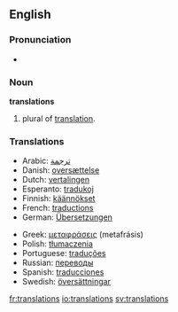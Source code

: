 {{selfref|See also [[Wiktionary:Translations]]}}
==English==

===Pronunciation===
*{{audio|en-us-translations.ogg|Audio (US)}}

===Noun===
'''translations''' {{p}}

# plural of [[translation]].

===Translations===
{{rfc-level|Translations at L3+ (AutoFormat would have corrected level of Translations)}}
{{top}}
*Arabic: [[ترجمة]]
*Danish: [[oversættelse]]
*Dutch: [[vertalingen]] {{f|p}}
*Esperanto: [[tradukoj]] {{p}}
*Finnish: [[käännökset]] {{p}}
*French: [[traductions]] {{f|p}}
*German: [[Übersetzungen]] {{f|p}}
{{mid}}
*Greek: [[μεταφράσεις]] (metafrásis) {{p}}
*Polish: [[tłumaczenia]] {{m|p}}
*Portuguese: [[traduções]] {{m|p}}
*Russian: [[переводы]] {{m|p}}
*Spanish: [[traducciones]] {{p}}
*Swedish: [[översättningar]] {{c|p}}
{{bottom}}

[[fr:translations]]
[[io:translations]]
[[sv:translations]]